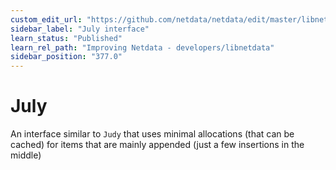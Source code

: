 ```yaml
---
custom_edit_url: "https://github.com/netdata/netdata/edit/master/libnetdata/july/README.md"
sidebar_label: "July interface"
learn_status: "Published"
learn_rel_path: "Improving Netdata - developers/libnetdata"
sidebar_position: "377.0"
---
```




# July

An interface similar to `Judy` that uses minimal allocations (that can be cached)
for items that are mainly appended (just a few insertions in the middle)


